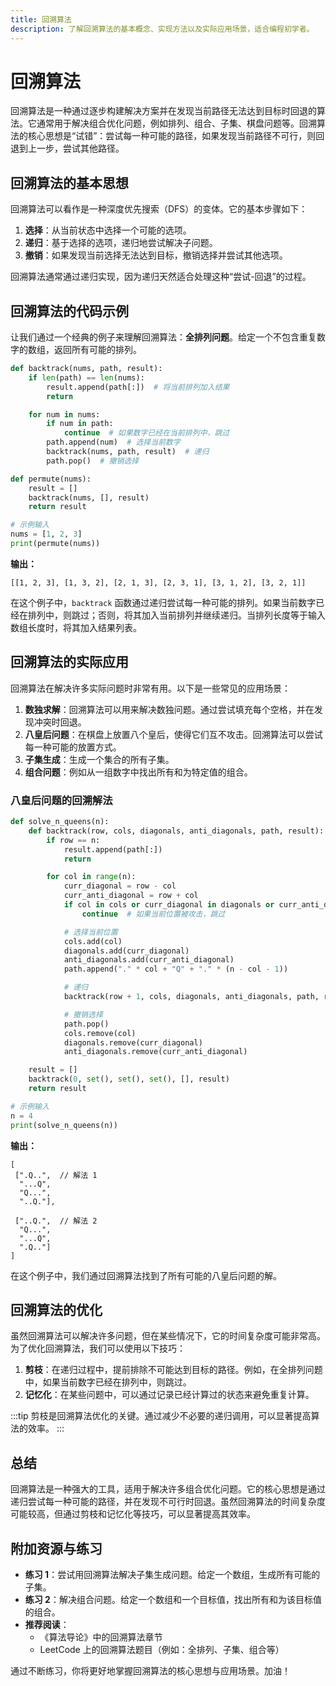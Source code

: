 ```yaml
---
title: 回溯算法
description: 了解回溯算法的基本概念、实现方法以及实际应用场景，适合编程初学者。
---
```


# 回溯算法

回溯算法是一种通过逐步构建解决方案并在发现当前路径无法达到目标时回退的算法。它通常用于解决组合优化问题，例如排列、组合、子集、棋盘问题等。回溯算法的核心思想是“试错”：尝试每一种可能的路径，如果发现当前路径不可行，则回退到上一步，尝试其他路径。

## 回溯算法的基本思想

回溯算法可以看作是一种深度优先搜索（DFS）的变体。它的基本步骤如下：

1. **选择**：从当前状态中选择一个可能的选项。
2. **递归**：基于选择的选项，递归地尝试解决子问题。
3. **撤销**：如果发现当前选择无法达到目标，撤销选择并尝试其他选项。

回溯算法通常通过递归实现，因为递归天然适合处理这种“尝试-回退”的过程。

## 回溯算法的代码示例

让我们通过一个经典的例子来理解回溯算法：**全排列问题**。给定一个不包含重复数字的数组，返回所有可能的排列。

```python
def backtrack(nums, path, result):
    if len(path) == len(nums):
        result.append(path[:])  # 将当前排列加入结果
        return

    for num in nums:
        if num in path:
            continue  # 如果数字已经在当前排列中，跳过
        path.append(num)  # 选择当前数字
        backtrack(nums, path, result)  # 递归
        path.pop()  # 撤销选择

def permute(nums):
    result = []
    backtrack(nums, [], result)
    return result

# 示例输入
nums = [1, 2, 3]
print(permute(nums))
```

**输出：**
```
[[1, 2, 3], [1, 3, 2], [2, 1, 3], [2, 3, 1], [3, 1, 2], [3, 2, 1]]
```

在这个例子中，`backtrack` 函数通过递归尝试每一种可能的排列。如果当前数字已经在排列中，则跳过；否则，将其加入当前排列并继续递归。当排列长度等于输入数组长度时，将其加入结果列表。

## 回溯算法的实际应用

回溯算法在解决许多实际问题时非常有用。以下是一些常见的应用场景：

1. **数独求解**：回溯算法可以用来解决数独问题。通过尝试填充每个空格，并在发现冲突时回退。
2. **八皇后问题**：在棋盘上放置八个皇后，使得它们互不攻击。回溯算法可以尝试每一种可能的放置方式。
3. **子集生成**：生成一个集合的所有子集。
4. **组合问题**：例如从一组数字中找出所有和为特定值的组合。

### 八皇后问题的回溯解法

```python
def solve_n_queens(n):
    def backtrack(row, cols, diagonals, anti_diagonals, path, result):
        if row == n:
            result.append(path[:])
            return

        for col in range(n):
            curr_diagonal = row - col
            curr_anti_diagonal = row + col
            if col in cols or curr_diagonal in diagonals or curr_anti_diagonal in anti_diagonals:
                continue  # 如果当前位置被攻击，跳过

            # 选择当前位置
            cols.add(col)
            diagonals.add(curr_diagonal)
            anti_diagonals.add(curr_anti_diagonal)
            path.append("." * col + "Q" + "." * (n - col - 1))

            # 递归
            backtrack(row + 1, cols, diagonals, anti_diagonals, path, result)

            # 撤销选择
            path.pop()
            cols.remove(col)
            diagonals.remove(curr_diagonal)
            anti_diagonals.remove(curr_anti_diagonal)

    result = []
    backtrack(0, set(), set(), set(), [], result)
    return result

# 示例输入
n = 4
print(solve_n_queens(n))
```

**输出：**
```
[
 [".Q..",  // 解法 1
  "...Q",
  "Q...",
  "..Q."],

 ["..Q.",  // 解法 2
  "Q...",
  "...Q",
  ".Q.."]
]
```

在这个例子中，我们通过回溯算法找到了所有可能的八皇后问题的解。

## 回溯算法的优化

虽然回溯算法可以解决许多问题，但在某些情况下，它的时间复杂度可能非常高。为了优化回溯算法，我们可以使用以下技巧：

1. **剪枝**：在递归过程中，提前排除不可能达到目标的路径。例如，在全排列问题中，如果当前数字已经在排列中，则跳过。
2. **记忆化**：在某些问题中，可以通过记录已经计算过的状态来避免重复计算。

:::tip
剪枝是回溯算法优化的关键。通过减少不必要的递归调用，可以显著提高算法的效率。
:::

## 总结

回溯算法是一种强大的工具，适用于解决许多组合优化问题。它的核心思想是通过递归尝试每一种可能的路径，并在发现不可行时回退。虽然回溯算法的时间复杂度可能较高，但通过剪枝和记忆化等技巧，可以显著提高其效率。

## 附加资源与练习

- **练习 1**：尝试用回溯算法解决子集生成问题。给定一个数组，生成所有可能的子集。
- **练习 2**：解决组合问题。给定一个数组和一个目标值，找出所有和为该目标值的组合。
- **推荐阅读**：
  - 《算法导论》中的回溯算法章节
  - LeetCode 上的回溯算法题目（例如：全排列、子集、组合等）

通过不断练习，你将更好地掌握回溯算法的核心思想与应用场景。加油！